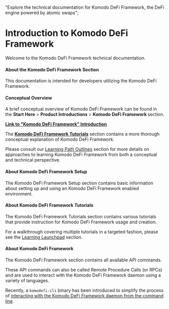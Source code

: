   "Explore the technical documentation for Komodo DeFi Framework, the DeFi engine powered by atomic swaps";

# Introduction to Komodo DeFi Framework

Welcome to the Komodo DeFi Framework technical documentation.

#### About the Komodo DeFi Framework Section

This documentation is intended for developers utilizing the Komodo DeFi Framework.

#### Conceptual Overview

A brief conceptual overview of Komodo DeFi Framework can be found in the <b>Start Here</b> > <b>Product Introductions</b> > <b>Komodo DeFi Framework </b> section.

[<b>Link to "Komodo DeFi Framework" Introduction</b>](/start-here/about-komodo-platform/product-introductions/#komodo-de-fi-framework)

The [<b>Komodo DeFi Framework Tutorials</b>](/komodo-defi-framework/tutorials/) section contains a more thorough conceptual explanation of Komodo DeFi Framework.

Please consult our [Learning Path Outlines](/start-here/learning-launchpad/#introduction) section for more details on approaches to learning Komodo DeFi Framework from both a conceptual and technical perspective.

#### About Komodo DeFi Framework Setup

The Komodo DeFi Framework Setup section contains basic information about setting up and using an Komodo DeFi Framework enabled environment.

#### About Komodo DeFi Framework Tutorials

The Komodo DeFi Framework Tutorials section contains various tutorials that provide instruction for Komodo DeFi Framework usage and creation.

For a walkthrough covering multiple tutorials in a targeted fashion, please see the [Learning Launchpad](/start-here/learning-launchpad/#introduction) section.

#### About Komodo DeFi Framework

The Komodo DeFi Framework section contains all available API commands.

These API commands can also be called Remote Procedure Calls (or RPCs) and are used to interact with the Komodo DeFi Framework daemon using a variety of languages.

Recently, a `komodefi-cli` binary has been introduced to simplify the process of [interacting with the Komodo DeFi Framework daemon from the command line](/komodo-defi-framework/tutorials/using-komodefi-cli-in-console/).
